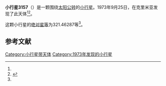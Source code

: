 {{Infobox planet
| bgcolour = #FFFFC0
| name = 3157 Novikov
| symbol = 
| image = 
| caption = 
| discovery = yes
| discovery_ref = 
| discoverer = {{link-en|柳德米拉·瓦斯列娜·朱然勒娃|Lyudmila Vasilyevna Zhuravleva}}
| discovery_site = [[克里米亚|克里米亚]] 
| discovered = 1973年9月25日
| designations = yes
| mp_name = 
| named_after = 
| alt_names = 1973 SX3/ 1957 YO / 1976 GN4 / 1979 VG3 / 1982 HX2
| mp_category = [[主带小行星|主带小行星]]
| orbit_ref = <ref name="a">[http://ssd.jpl.nasa.gov/sbdb.cgi?sstr=3157 3157 Novikov] {{Wayback|url=http://ssd.jpl.nasa.gov/sbdb.cgi?sstr=3157 |date=20200917231952 }}，小行星數據庫瀏覽器（JPL Small-Body Database Browser）－[[美国国家航空航天局|美国国家航空航天局]]喷气推进实验室</ref>
| epoch = 2456400.5 (2013年4月18日更新)
| aphelion = {{convert|3.5961737|AU|km|3|abbr=on|lk=out}}
| perihelion = {{convert|2.7100109|AU|km|3|abbr=on}}
| semimajor = {{convert|3.1530923|AU|km|3|abbr=on}}
| eccentricity = 0.1405228
| period = 2045.047744 [[日|日]]<br />5.6[[儒略年|儒略年]]
| avg_speed = 
| inclination = 7.59945
| asc_node = 42.10297
| mean_anomaly = 
| arg_peri = 321.46287
| satellites = 
| physical_characteristics = yes
| dimensions = 
| mass = 
| density = 
| surface_grav = 
| escape_velocity = 
| sidereal_day = 
| axial_tilt = 
| pole_ecliptic_lat = 
| pole_ecliptic_lon = 
| albedo = 
| temperatures= 
| temp_name1 = 
| mean_temp_1 = 
| max_temp_1 = 
| temp_name2 = 
| max_temp_2 = 
| spectral_type = 
| abs_magnitude = 321.46287
}}

'''小行星3157'''（{{lang-en|3157 Novikov}}）是一颗围绕[[太阳|太阳]][[公转|公转]]的[[小行星|小行星]]。1973年9月25日，{{link-en|柳德米拉·瓦斯列娜·朱然勒娃|Lyudmila Vasilyevna Zhuravleva}}在克里米亚发现了此天体<ref name="a" /><ref>{{cite news|title=小行星列表|url=http://cfa-www.harvard.edu/iau/lists/NumberedMPs.txt|accessdate=2013-07-08|newspaper=哈佛大学|archive-date=2008-05-17|archive-url=https://web.archive.org/web/20080517010638/http://cfa-www.harvard.edu/iau/lists/NumberedMPs.txt|dead-url=no}}</ref>。

这颗小行星的[[绝对星等|绝对星等]]为321.46287等<ref name="a" />。

==参考文献==
{{reflist}}
{{Minor Planet Number|[[小行星3156|小行星3156]]|[[小行星3158|小行星3158]]}}

{{小天体}}

[[Category:小行星带天体|Category:小行星带天体]]
[[Category:1973年发现的小行星|Category:1973年发现的小行星]]

{{asteroid-stub}}